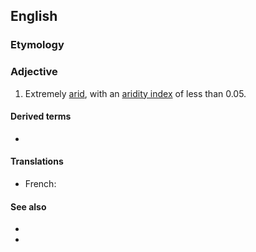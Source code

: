 ==English==

===Etymology===
{{prefix|hyper|arid|lang=en}}

===Adjective===
{{en-adj|-}}

# {{lb|en|climatology}} Extremely [[arid]], with an [[w:aridity index|aridity index]] of less than 0.05.

====Derived terms====
* {{l|en|hyperaridity}}

====Translations====
{{trans-top|extremely arid, with an w:aridity aridity index of less than 0.05}}
* French: {{t+|fr|hyperaride}}
{{trans-mid}}
{{trans-bottom}}

====See also====
* {{l|en|semi-arid}}
* {{l|en|subhumid}}